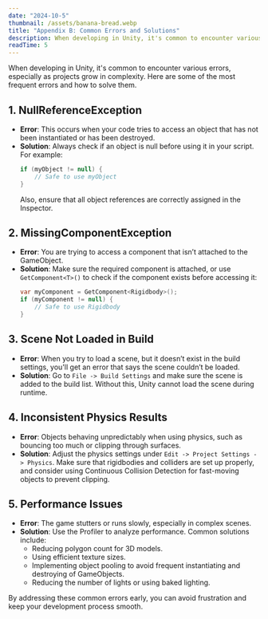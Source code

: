 ```yaml
---
date: "2024-10-5"
thumbnail: /assets/banana-bread.webp
title: "Appendix B: Common Errors and Solutions"
description: When developing in Unity, it's common to encounter various errors, especially as projects grow in complexity. Here are some of the most frequent errors and how to solve them.
readTime: 5
---
```


When developing in Unity, it's common to encounter various errors, especially as projects grow in complexity. Here are some of the most frequent errors and how to solve them.

## **1. NullReferenceException**

- **Error**: This occurs when your code tries to access an object that has not been instantiated or has been destroyed.
- **Solution**: Always check if an object is null before using it in your script. For example:
  ```csharp
  if (myObject != null) {
      // Safe to use myObject
  }
  ```
  Also, ensure that all object references are correctly assigned in the Inspector.

## **2. MissingComponentException**

- **Error**: You are trying to access a component that isn’t attached to the GameObject.
- **Solution**: Make sure the required component is attached, or use `GetComponent<T>()` to check if the component exists before accessing it:
  ```csharp
  var myComponent = GetComponent<Rigidbody>();
  if (myComponent != null) {
      // Safe to use Rigidbody
  }
  ```

## **3. Scene Not Loaded in Build**

- **Error**: When you try to load a scene, but it doesn’t exist in the build settings, you'll get an error that says the scene couldn’t be loaded.
- **Solution**: Go to `File -> Build Settings` and make sure the scene is added to the build list. Without this, Unity cannot load the scene during runtime.

## **4. Inconsistent Physics Results**

- **Error**: Objects behaving unpredictably when using physics, such as bouncing too much or clipping through surfaces.
- **Solution**: Adjust the physics settings under `Edit -> Project Settings -> Physics`. Make sure that rigidbodies and colliders are set up properly, and consider using Continuous Collision Detection for fast-moving objects to prevent clipping.

## **5. Performance Issues**

- **Error**: The game stutters or runs slowly, especially in complex scenes.
- **Solution**: Use the Profiler to analyze performance. Common solutions include:
  - Reducing polygon count for 3D models.
  - Using efficient texture sizes.
  - Implementing object pooling to avoid frequent instantiating and destroying of GameObjects.
  - Reducing the number of lights or using baked lighting.

By addressing these common errors early, you can avoid frustration and keep your development process smooth.
